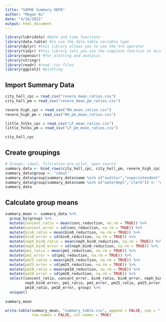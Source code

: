 ---
title: "SAPHE Summary HEPA"
author: "Megan Ku"
date: "4/16/2021"
output: html_document
---

```{r setup, warning= FALSE, error = FALSE}
library(lubridate) #date and time functions 
library(data.table) #to use the data.table variable type
library(dplyr) #this library allows you to use the %>% operator
library(tidyr) #this library lets you use the complete function to account for time syncing
library(openair) #for plotting and analysis
library(stringr)
library(readr) #read .csv files
library(ggplot2) #plotting
```

## Import Summary Data

```{r}
city_hall_cpc = read_csv("revere_mean_ratios.csv")
city_hall_pm = read_csv("revere_mean_pm_ratios.csv")

revere_high_cpc = read_csv("RH_mean_ratios.csv")
revere_high_pm = read_csv("RH_pm_mean_ratios.csv")

little_folks_cpc = read_csv("LF_mean_ratios.csv")
little_folks_pm = read_csv("LF_pm_mean_ratios.csv")
```

```{r}
city_hall_cpc 
```


## Create groupings

```{r}
# Groups: ideal, filtration pre-pilot, open source
summary_data <- bind_rows(city_hall_cpc, city_hall_pm, revere_high_cpc, revere_high_pm, little_folks_cpc, little_folks_pm)
summary_data$group <- "ideal"
summary_data$group[summary_data$name %in% c("auditor","superintendent", "superintendent_assist", "class120", "classc11", "class210")] <- "filtration pre-pilot"
summary_data$group[summary_data$name %in% c("waterdept","clerk")] <- "open to outdoor air"
summary_data
```

## Calculate group means

```{r}
summary_mean <- summary_data %>%
  group_by(group) %>%
  mutate(concent_ratio = mean(conc_reduction, na.rm = TRUE)) %>%
  mutate(concent_error = sd(conc_reduction, na.rm = TRUE)) %>%
  mutate(bin0_ratio = mean(bin0_reduction, na.rm = TRUE)) %>%
  mutate(bin0_error = sd(bin0_reduction, na.rm = TRUE)) %>%
  mutate(neph_bin0_ratio = mean(neph_bin0_reduction, na.rm = TRUE)) %>%
  mutate(neph_bin0_error = sd(neph_bin0_reduction, na.rm = TRUE)) %>%
  mutate(pm1_ratio = mean(pm1_reduction, na.rm = TRUE)) %>%
  mutate(pm1_error = sd(pm1_reduction, na.rm = TRUE)) %>%
  mutate(pm25_ratio = mean(pm25_reduction, na.rm = TRUE)) %>%
  mutate(pm25_error = sd(pm25_reduction, na.rm = TRUE)) %>%
  mutate(pm10_ratio = mean(pm10_reduction, na.rm = TRUE)) %>%
  mutate(pm10_error = sd(pm10_reduction, na.rm = TRUE)) %>%
  select(concent_ratio, concent_error, bin0_ratio, bin0_error, neph_bin0_ratio, 
         neph_bin0_error, pm1_ratio, pm1_error, pm25_ratio, pm25_error,
         pm10_ratio, pm10_error, group) %>%
  unique()
  
summary_mean

write.table(summary_mean, "summary_table.csv", append = FALSE, sep = ",", dec = ".",
            row.names = FALSE, col.names = TRUE)
```
